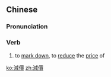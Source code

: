 {{also|减价}}
==Chinese==
{{zh-forms|s=减价}}

===Pronunciation===
{{zh-pron
|m=jiǎnjià
|c=gaam2 gaa3
|h=pfs=kám-ka
|mn=kiám-kè
|cat=v
}}

===Verb===
{{zh-verb}}
# to [[mark down]], to [[reduce]] the [[price]] of

[[ko:減價]]
[[zh:減價]]